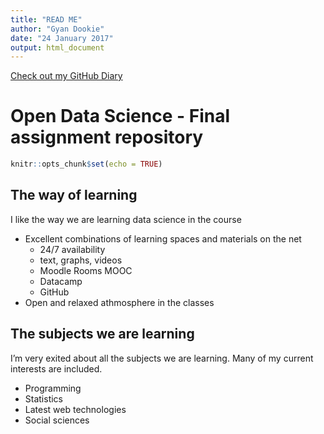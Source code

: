 ```yaml
---
title: "READ ME"
author: "Gyan Dookie"
date: "24 January 2017"
output: html_document
---
```


[Check out my GitHub Diary](https://gdookie.github.io/IODS-final/)

Open Data Science - Final assignment repository
===
```r
knitr::opts_chunk$set(echo = TRUE)
```

## The way of learning
I like the way we are learning data science in the course

* Excellent combinations of learning spaces and materials on the net
    + 24/7 availability
    + text, graphs, videos
    + Moodle Rooms MOOC
    + Datacamp
    + GitHub
    
* Open and relaxed athmosphere in the classes

## The subjects we are learning
I'm very exited about all the subjects we are learning. Many of my current interests are included.

* Programming
* Statistics
* Latest web technologies
* Social sciences

<!--This is an R Markdown document. Markdown is a simple formatting syntax for authoring HTML, PDF, and MS Word documents. For more details on using R Markdown see <http://rmarkdown.rstudio.com>.

When you click the **Knit** button a document will be generated that includes both content as well as the output of any embedded R code chunks within the document. You can embed an R code chunk like this:

```r
summary(cars)
```

## Including Plots

You can also embed plots, for example:

```r
plot(pressure)
```

Note that the `echo = FALSE` parameter was added to the code chunk to prevent printing of the R code that generated the plot. -->
